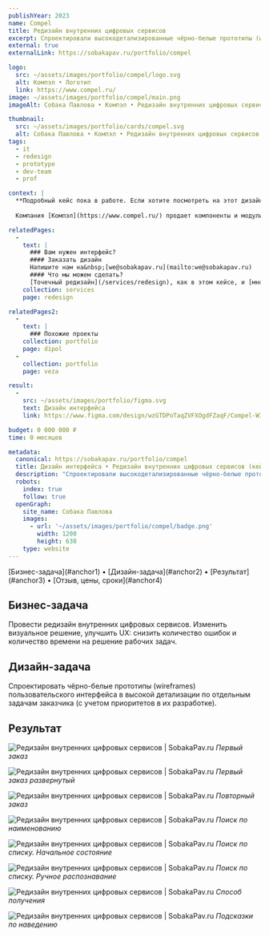 ```yaml
---
publishYear: 2023
name: Compel
title: Редизайн внутренних цифровых сервисов
excerpt: Спроектировали высокодетализированные чёрно-белые прототипы (wireframes) пользовательского интерфейса по отдельным задачам заказчика.
external: true
externalLink: https://sobakapav.ru/portfolio/compel

logo:
  src: ~/assets/images/portfolio/compel/logo.svg
  alt: Компэл • Логотип
  link: https://www.compel.ru/
image: ~/assets/images/portfolio/compel/main.png
imageAlt: Собака Павлова • Компэл • Редизайн внутренних цифровых сервисов

thumbnail:
  src: ~/assets/images/portfolio/cards/compel.svg
  alt: Собака Павлова • Компэл • Редизайн внутренних цифровых сервисов
tags:
  - it
  - redesign
  - prototype
  - dev-team
  - prof

context: |
  **Подробный кейс пока в работе. Если хотите посмотреть на этот дизайн в деталях, пишите нам на [we@sobakapav.ru](mailto:we@sobakapav.ru)**
  
  Компания [Компэл](https://www.compel.ru/) продает компоненты и модули для производителей электронной аппаратуры и различного оборудования, в состав которого входит электроника.

relatedPages:
  -
    text: |
      ### Вам нужен интерфейс?
      #### Заказать дизайн
      Напишите нам на&nbsp;[we@sobakapav.ru](mailto:we@sobakapav.ru) 
      #### Что мы можем сделать?
      [Точечный редизайн](/services/redesign), как в этом кейсе, и [многое другое](/services). 
    collection: services
    page: redesign

relatedPages2:
  -
    text: |
      ### Похожие проекты
    collection: portfolio
    page: dipol
  - 
    collection: portfolio
    page: veza

result:
  -
    src: ~/assets/images/portfolio/figma.svg
    text: Дизайн интерфейса
    link: https://www.figma.com/design/wzGTDPoTaqZVFXOgdFZaqF/Compel-WIP?type=design&node-id=1503-13467&mode=design&t=MhfHSFD95CuSJ8uz-0

budget: 0 000 000 ₽
time: 0 месяцев

metadata:
  canonical: https://sobakapav.ru/portfolio/compel
  title: Дизайн интерфейса • Редизайн внутренних цифровых сервисов (кейс)
  description: "Спроектировали высокодетализированные чёрно-белые прототипы (wireframes) пользовательского интерфейса по отдельным задачам заказчика."
  robots:
    index: true
    follow: true
  openGraph:
    site_name: Собака Павлова
    images:
      - url: '~/assets/images/portfolio/compel/badge.png'
        width: 1200
        height: 630
    type: website
---
```


<TOC>
[Бизнес-задача](#anchor1) • [Дизайн-задача](#anchor2) • [Результат](#anchor3) • [Отзыв, цены, сроки](#anchor4)
</TOC>

## <a name="anchor1" />Бизнес-задача

Провести редизайн внутренних цифровых сервисов. Изменить визуальное решение, улучшить UX: снизить количество ошибок и количество времени на решение рабочих задач.

## <a name="anchor2" />Дизайн-задача

Спроектировать чёрно-белые прототипы (wireframes) пользовательского интерфейса в высокой детализации по отдельным задачам заказчика (с учетом приоритетов в их разработке).

## <a name="anchor3" />Результат

![Редизайн внутренних цифровых сервисов | SobakaPav.ru](~/assets/images/portfolio/compel/1.png)
_Первый заказ_

![Редизайн внутренних цифровых сервисов | SobakaPav.ru](~/assets/images/portfolio/compel/2.png)
_Первый заказ развернутый_

![Редизайн внутренних цифровых сервисов | SobakaPav.ru](~/assets/images/portfolio/compel/3.png)
_Повторный заказ_

![Редизайн внутренних цифровых сервисов | SobakaPav.ru](~/assets/images/portfolio/compel/4.png)
_Поиск по наименованию_

![Редизайн внутренних цифровых сервисов | SobakaPav.ru](~/assets/images/portfolio/compel/5.png)
_Поиск по списку. Начальное состояние_

![Редизайн внутренних цифровых сервисов | SobakaPav.ru](~/assets/images/portfolio/compel/6.png)
_Поиск по списку. Ручное распознавание_

![Редизайн внутренних цифровых сервисов | SobakaPav.ru](~/assets/images/portfolio/compel/7.png)
_Способ получения_

![Редизайн внутренних цифровых сервисов | SobakaPav.ru](~/assets/images/portfolio/compel/8.png)
_Подсказки по наведению_

## <a name="anchor4" />
